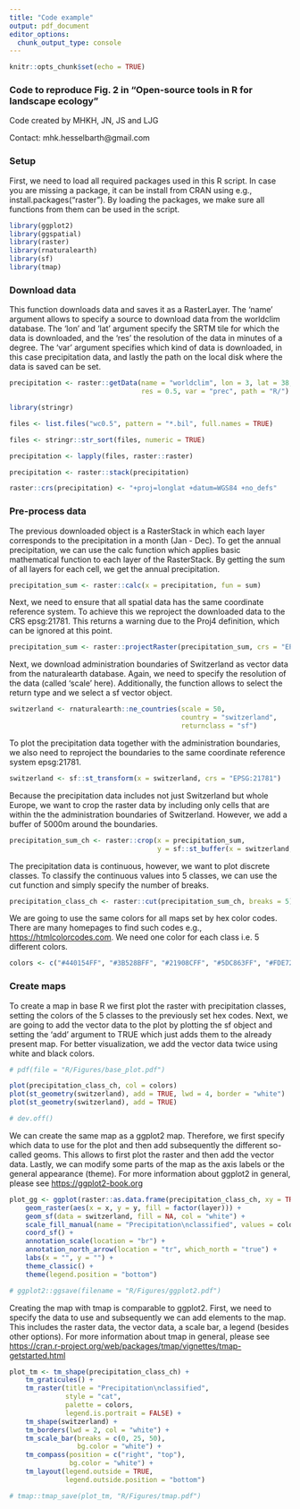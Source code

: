 ```yaml
---
title: "Code example"
output: pdf_document
editor_options: 
  chunk_output_type: console
---
```


```r
knitr::opts_chunk$set(echo = TRUE)
```

### Code to reproduce Fig. 2 in "Open-source tools in R for landscape ecology"

Code created by MHKH, JN, JS and LJG  

Contact: mhk.hesselbarth@gmail.com 

### Setup

First, we need to load all required packages used in this R script. 
In case you are missing a package, it can be install from CRAN using e.g.,
install.packages("raster"). 
By loading the packages, we make sure all functions from them can be used in the script.

```r
library(ggplot2)
library(ggspatial)
library(raster)
library(rnaturalearth)
library(sf)
library(tmap)
```

### Download data

This function downloads data and saves it as a RasterLayer. 
The 'name' argument allows to specify a source to download data from the worldclim database. 
The 'lon' and 'lat' argument specify the SRTM tile for which the data is downloaded, and the 'res' the resolution of the data in minutes of a degree. 
The 'var' argument specifies which kind of data is downloaded, in this case precipitation data, and lastly the path on the local disk where the data is saved can be set.

```r
precipitation <- raster::getData(name = "worldclim", lon = 3, lat = 38,
                                 res = 0.5, var = "prec", path = "R/")
```

```r
library(stringr)

files <- list.files("wc0.5", pattern = "*.bil", full.names = TRUE)

files <- stringr::str_sort(files, numeric = TRUE)

precipitation <- lapply(files, raster::raster)

precipitation <- raster::stack(precipitation)

raster::crs(precipitation) <- "+proj=longlat +datum=WGS84 +no_defs"

```

### Pre-process data

The previous downloaded object is a RasterStack in which each layer corresponds to the precipitation in a month (Jan - Dec). 
To get the annual precipitation, we can use the calc function which applies basic mathematical function to each layer of the RasterStack. 
By getting the sum of all layers for each cell, we get the annual precipitation.

```r
precipitation_sum <- raster::calc(x = precipitation, fun = sum)
```

Next, we need to ensure that all spatial data has the same coordinate reference system. 
To achieve this we reproject the downloaded data to the CRS epsg:21781. 
This returns a warning due to the Proj4 definition, which can be ignored at this point.

```r
precipitation_sum <- raster::projectRaster(precipitation_sum, crs = "EPSG:21781")
```

Next, we download administration boundaries of Switzerland as vector data from the naturalearth database. Again, we need to specify the resolution of the data (called 'scale' here). 
Additionally, the function allows to select the return type and we select a sf vector object.

```r
switzerland <- rnaturalearth::ne_countries(scale = 50,
                                           country = "switzerland",
                                           returnclass = "sf")
```

To plot the precipitation data together with the administration boundaries, we also need to reproject the boundaries to the same coordinate reference system epsg:21781.

```r
switzerland <- sf::st_transform(x = switzerland, crs = "EPSG:21781")
```

Because the precipitation data includes not just Switzerland but whole Europe, we want to crop the raster data by including only cells that are within the the administration boundaries of Switzerland. 
However, we add a buffer of 5000m around the boundaries.

```r
precipitation_sum_ch <- raster::crop(x = precipitation_sum,
                                     y = sf::st_buffer(x = switzerland, dist = 5000))
```

The precipitation data is continuous, however, we want to plot discrete classes. 
To classify the continuous values into 5 classes, we can use the cut function and simply specify the number of breaks.

```r
precipitation_class_ch <- raster::cut(precipitation_sum_ch, breaks = 5)
```

We are going to use the same colors for all maps set by hex color codes.
There are many homepages to find such codes e.g., <https://htmlcolorcodes.com>. 
We need one color for each class i.e. 5 different colors.

```r
colors <- c("#440154FF", "#3B528BFF", "#21908CFF", "#5DC863FF", "#FDE725FF")
```

### Create maps

To create a map in base R we first plot the raster with precipitation classes, setting the colors of the 5 classes to the previously set hex codes. 
Next, we are going to add the vector data to the plot by plotting the sf object and setting the 'add' argument to TRUE which just adds them to the already present map. 
For better visualization, we add the vector data twice using white and black colors.

```r
# pdf(file = "R/Figures/base_plot.pdf")

plot(precipitation_class_ch, col = colors)
plot(st_geometry(switzerland), add = TRUE, lwd = 4, border = "white")
plot(st_geometry(switzerland), add = TRUE)

# dev.off()
```

We can create the same map as a ggplot2 map. 
Therefore, we first specify which data to use for the plot and then add subsequently the different so-called geoms. 
This allows to first plot the raster and then add the vector data. 
Lastly, we can modify some parts of the map as the axis labels or the general appearance (theme). 
For more information about ggplot2 in general, please see <https://ggplot2-book.org>

```r
plot_gg <- ggplot(raster::as.data.frame(precipitation_class_ch, xy = TRUE)) +
    geom_raster(aes(x = x, y = y, fill = factor(layer))) +
    geom_sf(data = switzerland, fill = NA, col = "white") +
    scale_fill_manual(name = "Precipitation\nclassified", values = colors) +
    coord_sf() +
    annotation_scale(location = "br") +
    annotation_north_arrow(location = "tr", which_north = "true") +
    labs(x = "", y = "") +
    theme_classic() +
    theme(legend.position = "bottom")

# ggplot2::ggsave(filename = "R/Figures/ggplot2.pdf")
```

Creating the map with tmap is comparable to ggplot2. 
First, we need to specify the data to use and subsequently we can add elements to the map. 
This includes the raster data, the vector data, a scale bar, a legend (besides other options). 
For more information about tmap in general, please see <https://cran.r-project.org/web/packages/tmap/vignettes/tmap-getstarted.html>

```r
plot_tm <- tm_shape(precipitation_class_ch) +
    tm_graticules() +
    tm_raster(title = "Precipitation\nclassified",
              style = "cat",
              palette = colors,
              legend.is.portrait = FALSE) +
    tm_shape(switzerland) +
    tm_borders(lwd = 2, col = "white") +
    tm_scale_bar(breaks = c(0, 25, 50),
                 bg.color = "white") +
    tm_compass(position = c("right", "top"),
               bg.color = "white") +
    tm_layout(legend.outside = TRUE,
              legend.outside.position = "bottom")

# tmap::tmap_save(plot_tm, "R/Figures/tmap.pdf")
```
